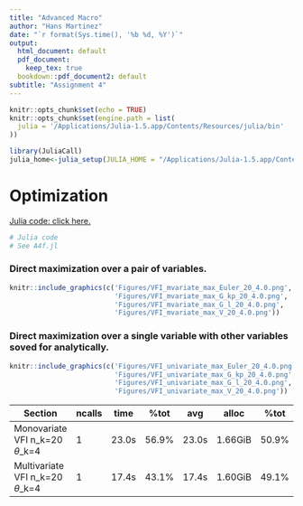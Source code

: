 ```yaml
---
title: "Advanced Macro"
author: "Hans Martinez"
date: "`r format(Sys.time(), '%b %d, %Y')`"
output:
  html_document: default
  pdf_document:
    keep_tex: true
  bookdown::pdf_document2: default
subtitle: "Assignment 4"
---
```


```r
knitr::opts_chunk$set(echo = TRUE)
knitr::opts_chunk$set(engine.path = list(
  julia = '/Applications/Julia-1.5.app/Contents/Resources/julia/bin'
))
```
```r
library(JuliaCall)
julia_home<-julia_setup(JULIA_HOME = "/Applications/Julia-1.5.app/Contents/Resources/julia/bin")
```

<!-- ```{=latex} -->
# Optimization



[Julia code: click here.](https://github.com/hans-mtz/AdvMacro/blob/master/Assignment4/A4f.jl)

```julia
# Julia code
# See A4f.jl

```

### Direct maximization over a pair of variables.

```r
knitr::include_graphics(c('Figures/VFI_mvariate_max_Euler_20_4.0.png',
                          'Figures/VFI_mvariate_max_G_kp_20_4.0.png',
                          'Figures/VFI_mvariate_max_G_l_20_4.0.png',
                          'Figures/VFI_mvariate_max_V_20_4.0.png'))
```

### Direct maximization over a single variable with other variables soved for analytically.

```r
knitr::include_graphics(c('Figures/VFI_univariate_max_Euler_20_4.0.png',
                          'Figures/VFI_univariate_max_G_kp_20_4.0.png',
                          'Figures/VFI_univariate_max_G_l_20_4.0.png',
                          'Figures/VFI_univariate_max_V_20_4.0.png'))

```



 Section                        | ncalls  |   time |  %tot |    avg |    alloc |  %tot |     avg
 -------------------------------|---------|--------|------|---------|----------|--------|-------
 Monovariate VFI n_k=20 $\theta$_k=4   |      1  |  23.0s | 56.9% |  23.0s |  1.66GiB | 50.9% | 1.66GiB
 Multivariate VFI n_k=20 $\theta$_k=4  |      1  |  17.4s | 43.1% |  17.4s |  1.60GiB | 49.1% | 1.60GiB
